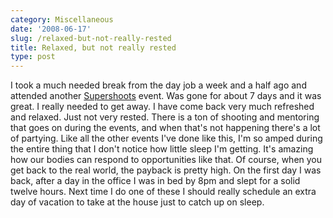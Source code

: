 ```yaml
---
category: Miscellaneous
date: '2008-06-17'
slug: /relaxed-but-not-really-rested
title: Relaxed, but not really rested
type: post
---
```



I took a much needed break from the day job a week and a half ago
and attended another [Supershoots](http://www.supershoots.com/)
event. Was gone for about 7 days and it was great. I really needed
to get away. I have come back very much refreshed and relaxed. Just
not very rested. There is a ton of shooting and mentoring that goes
on during the events, and when that's not happening there's a lot
of partying. Like all the other events I've done like this, I'm so
amped during the entire thing that I don't notice how little sleep
I'm getting. It's amazing how our bodies can respond to
opportunities like that. Of course, when you get back to the real
world, the payback is pretty high. On the first day I was back,
after a day in the office I was in bed by 8pm and slept for a solid
twelve hours. Next time I do one of these I should really schedule
an extra day of vacation to take at the house just to catch up on
sleep.